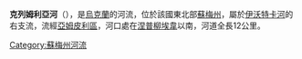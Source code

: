 '''克列姆利亞河'''（{{lang-uk|Кремля}}），是[[烏克蘭|烏克蘭]]的河流，位於該國東北部[[蘇梅州|蘇梅州]]，屬於[[伊沃特卡河|伊沃特卡河]]的右支流，流經[[亞姆皮利區|亞姆皮利區]]，河口處在[[涅普柳埃韋|涅普柳埃韋]]以南，河道全長12公里。

{{DEFAULTSORT:Кремля}}
[[Category:蘇梅州河流|Category:蘇梅州河流]]


{{Ukraine-river-stub}}